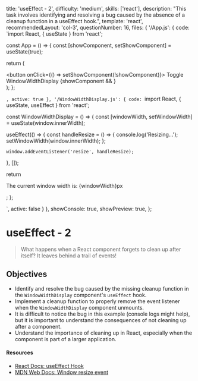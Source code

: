   title: 'useEffect - 2',
  difficulty: 'medium',
  skills: ['react'],
  description:
    "This task involves identifying and resolving a bug caused by the absence of a cleanup function in a useEffect hook.",
  template: 'react',
  recommendedLayout: 'col-3',
  questionNumber: 16,
  files: {
    '/App.js': {
      code: `import React, { useState } from 'react';

const App = () => {
  const [showComponent, setShowComponent] = useState(true);

  return (
    <div>
      <button onClick={() => setShowComponent(!showComponent)}>
        Toggle WindowWidthDisplay
      </button>
      {showComponent && <WindowWidthDisplay />}
    </div>
  );
};

`,
      active: true
    },
    '/WindowWidthDisplay.js': {
      code: `import React, { useState, useEffect } from 'react';

const WindowWidthDisplay = () => {
  const [windowWidth, setWindowWidth] = useState(window.innerWidth);

  useEffect(() => {
    const handleResize = () => {
      console.log('Resizing...');
      setWindowWidth(window.innerWidth);
    };

    window.addEventListener('resize', handleResize);
  }, []);

  return <p>The current window width is: {windowWidth}px</p>;
};

`,
      active: false
    }
  },
  showConsole: true,
  showPreview: true,
};

# useEffect - 2

> What happens when a React component forgets to clean up after itself?
> It leaves behind a trail of events!

## Objectives
- Identify and resolve the bug caused by the missing cleanup function in the `WindowWidthDisplay` component's `useEffect` hook.
- Implement a cleanup function to properly remove the event listener when the `WindowWidthDisplay` component unmounts.
- It is difficult to notice the bug in this example (console logs might help), but it is important to understand the consequences of not cleaning up after a component.
- Understand the importance of cleaning up in React, especially when the component is part of a larger application.

#### Resources

- <a target="_blank" href="https://react.dev/reference/react/useEffect">React Docs: useEffect Hook</a>
- <a target="_blank" href="https://developer.mozilla.org/en-US/docs/Web/API/Window/resize_event">MDN Web Docs: Window resize event</a>
